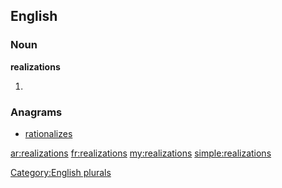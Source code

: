 ==English==

===Noun===
'''realizations'''

# {{plural of|[[realization]]}}

===Anagrams===
* [[rationalizes#English|rationalizes]]

[[Category:English plurals]]

[[ar:realizations]]
[[fr:realizations]]
[[my:realizations]]
[[simple:realizations]]